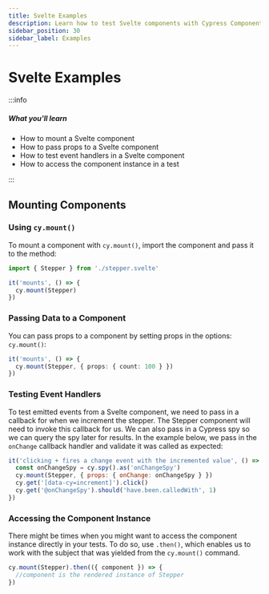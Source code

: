 ```yaml
---
title: Svelte Examples
description: Learn how to test Svelte components with Cypress Component Testing.
sidebar_position: 30
sidebar_label: Examples
---
```


<ProductHeading product="app" />

# Svelte Examples

:::info

##### <Icon name="question-circle" color="#4BBFD2" /> What you'll learn

- How to mount a Svelte component
- How to pass props to a Svelte component
- How to test event handlers in a Svelte component
- How to access the component instance in a test

:::

## Mounting Components

### Using `cy.mount()`

To mount a component with `cy.mount()`, import the component and pass it to the
method:

```ts
import { Stepper } from './stepper.svelte'

it('mounts', () => {
  cy.mount(Stepper)
})
```

### Passing Data to a Component

You can pass props to a component by setting props in the options: `cy.mount()`:

```ts
it('mounts', () => {
  cy.mount(Stepper, { props: { count: 100 } })
})
```

### Testing Event Handlers

To test emitted events from a Svelte component, we need to pass in a callback
for when we increment the stepper. The Stepper component
will need to invoke this callback for us. We can also pass in a
Cypress spy so we can query the spy later for results. In the example below, we
pass in the `onChange` callback handler and validate it was called as expected:

```js
it('clicking + fires a change event with the incremented value', () => {
  const onChangeSpy = cy.spy().as('onChangeSpy')
  cy.mount(Stepper, { props: { onChange: onChangeSpy } })
  cy.get('[data-cy=increment]').click()
  cy.get('@onChangeSpy').should('have.been.calledWith', 1)
})
```

### Accessing the Component Instance

There might be times when you might want to access the component instance
directly in your tests. To do so, use `.then()`, which enables us to work with
the subject that was yielded from the `cy.mount()` command.

```js
cy.mount(Stepper).then(({ component }) => {
  //component is the rendered instance of Stepper
})
```
